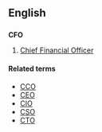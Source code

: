 ==English==
==={{initialism}}===
'''CFO'''

#[[Chief Financial Officer]]


====Related terms====
*[[CCO]]
*[[CEO]]
*[[CIO]]
*[[CSO]]
*[[CTO]]